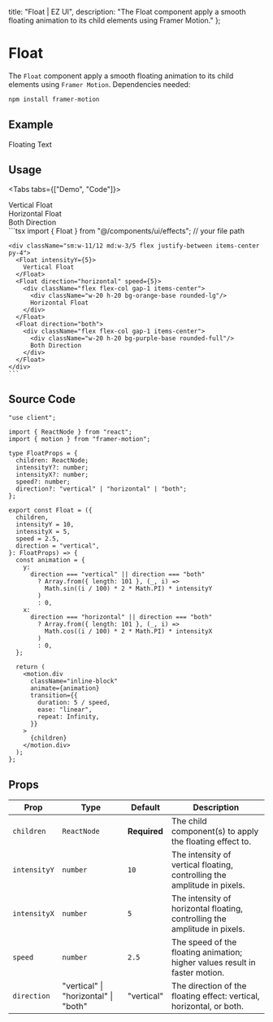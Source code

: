 
  title: "Float | EZ UI",
  description: "The Float component apply a smooth floating animation to its child elements using Framer Motion."
};

# Float
The `Float` component apply a smooth floating animation to its child elements using `Framer Motion`. Dependencies needed:

```bash
npm install framer-motion
```

## Example

<ExampleBox>
  <div className="sm:w-11/12 md:w-3/5 flex justify-between items-center">
    <Float intensityY={5}>
      Floating Text
    </Float>
    <Float direction="horizontal" speed={5}>
      <div className="w-20 h-20 bg-orange-base rounded-lg"/>
    </Float>
    <Float direction="both">
      <div className="w-20 h-20 bg-purple-base rounded-full"/>
    </Float>
  </div>
</ExampleBox>

## Usage

<Tabs tabs={["Demo", "Code"]}>
  <Tab title="Demo">
    <div className="sm:w-11/12 md:w-3/5 flex justify-between items-center py-4">
      <Float intensityY={5}>
        Vertical Float
      </Float>
      <Float direction="horizontal" speed={5} pauseOnHover={true}>
        <div className="flex flex-col gap-1 items-center">
          <div className="w-20 h-20 bg-orange-base rounded-lg"/>
          Horizontal Float
        </div>
      </Float>
      <Float direction="both">
        <div className="flex flex-col gap-1 items-center">
          <div className="w-20 h-20 bg-purple-base rounded-full"/>
          Both Direction
        </div>
      </Float>
    </div>
  </Tab>
  <Tab title="Code">
    ```tsx
    import { Float } from "@/components/ui/effects";  // your file path

    <div className="sm:w-11/12 md:w-3/5 flex justify-between items-center py-4">
      <Float intensityY={5}>
        Vertical Float
      </Float>
      <Float direction="horizontal" speed={5}>
        <div className="flex flex-col gap-1 items-center">
          <div className="w-20 h-20 bg-orange-base rounded-lg"/>
          Horizontal Float
        </div>
      </Float>
      <Float direction="both">
        <div className="flex flex-col gap-1 items-center">
          <div className="w-20 h-20 bg-purple-base rounded-full"/>
          Both Direction
        </div>
      </Float>
    </div>
    ```
  </Tab>
</Tabs>

## Source Code

```tsx
"use client";

import { ReactNode } from "react";
import { motion } from "framer-motion";

type FloatProps = {
  children: ReactNode;
  intensityY?: number;
  intensityX?: number;
  speed?: number;
  direction?: "vertical" | "horizontal" | "both";
};

export const Float = ({
  children,
  intensityY = 10,
  intensityX = 5,
  speed = 2.5,
  direction = "vertical",
}: FloatProps) => {
  const animation = {
    y:
      direction === "vertical" || direction === "both"
        ? Array.from({ length: 101 }, (_, i) =>
          Math.sin((i / 100) * 2 * Math.PI) * intensityY
        )
        : 0,
    x:
      direction === "horizontal" || direction === "both"
        ? Array.from({ length: 101 }, (_, i) =>
          Math.cos((i / 100) * 2 * Math.PI) * intensityX
        )
        : 0,
  };

  return (
    <motion.div
      className="inline-block"
      animate={animation}
      transition={{
        duration: 5 / speed,
        ease: "linear",
        repeat: Infinity,
      }}
    >
      {children}
    </motion.div>
  );
};
```

## Props

| Prop         | Type                                    | Default     | Description                                                                 |
|--------------|-----------------------------------------|-------------|-----------------------------------------------------------------------------|
| `children`   | `ReactNode`                             | **Required**| The child component(s) to apply the floating effect to.                     |
| `intensityY` | `number`                                | `10`        | The intensity of vertical floating, controlling the amplitude in pixels.    |
| `intensityX` | `number`                                | `5`         | The intensity of horizontal floating, controlling the amplitude in pixels.  |
| `speed`      | `number`                                | `2.5`       | The speed of the floating animation; higher values result in faster motion. |
| `direction`  | "vertical" \| "horizontal" \| "both"   | "vertical" | The direction of the floating effect: vertical, horizontal, or both.        |
